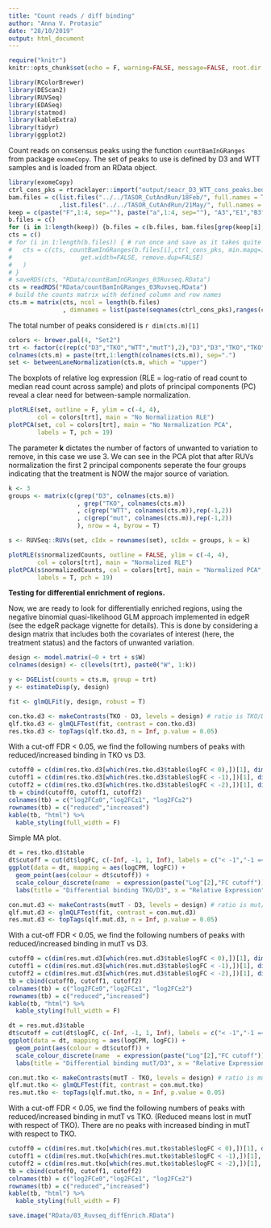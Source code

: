 ```yaml
---
title: "Count reads / diff binding"
author: "Anna V. Protasio"
date: "28/10/2019"
output: html_document
---
```


```r

require("knitr")
knitr::opts_chunk$set(echo = F, warning=FALSE, message=FALSE, root.dir = "/Volumes/GoogleDrive/Shared drives/Douse_Protasio/git_repo/cut_and_run_douse")
```

```r
library(RColorBrewer)
library(DEScan2)
library(RUVSeq)
library(EDASeq)
library(statmod)
library(kableExtra)
library(tidyr)
library(ggplot2)
```

Count reads on consensus peaks using the function `countBamInGRanges` from package `exomeCopy`. The set of peaks to use is defined by D3 and WTT samples and is loaded from an RData object. 

```r
library(exomeCopy)
ctrl_cons_pks = rtracklayer::import("output/seacr_D3_WTT_cons_peaks.bed")
bam.files = c(list.files("../../TASOR_CutAndRun/18Feb/", full.names = T, pattern = "bam$")
              ,list.files("../../TASOR_CutAndRun/21May/", full.names = T, pattern = "bam$"))
keep = c(paste("F",1:4, sep=""), paste("a",1:4, sep=""), "A3","E1","B3","E2")
b.files = c()
for (i in 1:length(keep)) {b.files = c(b.files, bam.files[grep(keep[i],bam.files)])}
cts = c()              
# for (i in 1:length(b.files)) { # run once and save as it takes quite some time
#   cts = c(cts, countBamInGRanges(b.files[i],ctrl_cons_pks, min.mapq=1, read.width=1, stranded.start=FALSE,
#                   get.width=FALSE, remove.dup=FALSE)
#   )
# }
# saveRDS(cts, "RData/countBamInGRanges_03Ruvseq.RData")
cts = readRDS("RData/countBamInGRanges_03Ruvseq.RData")
# build the counts matrix with defined column and row names
cts.m = matrix(cts, ncol = length(b.files)
               , dimnames = list(paste(seqnames(ctrl_cons_pks),ranges(ctrl_cons_pks), sep = ":"), keep))
```

The total number of peaks considered is `r dim(cts.m)[1]`

```r
colors <- brewer.pal(4, "Set2")
trt <- factor(c(rep(c("D3","TKO","WTT","mutT"),2),"D3","D3","TKO","TKO"))
colnames(cts.m) = paste(trt,1:length(colnames(cts.m)), sep=".")
set <- betweenLaneNormalization(cts.m, which = "upper")
```

The boxplots of relative log expression (RLE = log-ratio of read count to median read count across sample) and plots of principal components (PC) reveal a clear need for between-sample normalization.

```r
plotRLE(set, outline = F, ylim = c(-4, 4), 
        col = colors[trt], main = "No Normalization RLE")
plotPCA(set, col = colors[trt], main = "No Normalization PCA", 
        labels = T, pch = 19)
```

The parameter **k** dictates the number of factors of unwanted to variation to remove, in this case we use 3. We can see in the PCA plot that after RUVs normalization the first 2 principal components seperate the four groups indicating that the treatment is NOW the major source of variation.

```r
k <- 3
groups <- matrix(c(grep("D3", colnames(cts.m))
                   , grep("TKO", colnames(cts.m))
                   , c(grep("WTT", colnames(cts.m)),rep(-1,2))
                   , c(grep("mut", colnames(cts.m)),rep(-1,2))
                   ), nrow = 4, byrow = T)

s <- RUVSeq::RUVs(set, cIdx = rownames(set), scIdx = groups, k = k)
```

```r
plotRLE(s$normalizedCounts, outline = FALSE, ylim = c(-4, 4), 
        col = colors[trt], main = "Normalized RLE")
plotPCA(s$normalizedCounts, col = colors[trt], main = "Normalized PCA",
        labels = T, pch = 19)
```


**Testing for differential enrichment of regions.**

Now, we are ready to look for differentially enriched regions, using the negative binomial quasi-likelihood GLM approach implemented in edgeR (see the edgeR package vignette for details). This is done by considering a design matrix that includes both the covariates of interest (here, the treatment status) and the factors of unwanted variation.

```r
design <- model.matrix(~0 + trt + s$W)
colnames(design) <- c(levels(trt), paste0("W", 1:k))

y <- DGEList(counts = cts.m, group = trt)
y <- estimateDisp(y, design)

fit <- glmQLFit(y, design, robust = T) 

con.tko.d3 <- makeContrasts(TKO - D3, levels = design) # ratio is TKO/D3, postive values are over represented in TKO
qlf.tko.d3 <- glmQLFTest(fit, contrast = con.tko.d3)
res.tko.d3 <- topTags(qlf.tko.d3, n = Inf, p.value = 0.05)
```

With a cut-off FDR < 0.05, we find the following numbers of peaks with reduced/increased binding in TKO vs D3. 

```r
cutoff0 = c(dim(res.tko.d3[which(res.tko.d3$table$logFC < 0),])[1], dim(res.tko.d3[which(res.tko.d3$table$logFC > 0),])[1])
cutoff1 = c(dim(res.tko.d3[which(res.tko.d3$table$logFC < -1),])[1], dim(res.tko.d3[which(res.tko.d3$table$logFC > 1),])[1])
cutoff2 = c(dim(res.tko.d3[which(res.tko.d3$table$logFC < -2),])[1], dim(res.tko.d3[which(res.tko.d3$table$logFC > 2),])[1])
tb = cbind(cutoff0, cutoff1, cutoff2)
colnames(tb) = c("log2FC±0","log2FC±1", "log2FC±2")
rownames(tb) = c("reduced","increased")
kable(tb, "html") %>%
  kable_styling(full_width = F)
```

Simple MA plot.

```r
dt = res.tko.d3$table
dt$cutoff = cut(dt$logFC, c(-Inf, -1, 1, Inf), labels = c("< -1","-1 =< x =< 1","> 1"))
ggplot(data = dt, mapping = aes(logCPM, logFC)) +
  geom_point(aes(colour = dt$cutoff)) +
  scale_colour_discrete(name  = expression(paste("Log"[2],"FC cutoff"))) +
  labs(title = "Differential binding TKO/D3", x = "Relative Expression", y = expression(paste("Log"[2]," Fold Change")))
```


```r
con.mut.d3 <- makeContrasts(mutT - D3, levels = design) # ratio is mut/D3, positive values are over represented in mut
qlf.mut.d3 <- glmQLFTest(fit, contrast = con.mut.d3)
res.mut.d3 <- topTags(qlf.mut.d3, n = Inf, p.value = 0.05)
```

With a cut-off FDR < 0.05, we find the following numbers of peaks with reduced/increased binding in mutT vs D3. 

```r
cutoff0 = c(dim(res.mut.d3[which(res.mut.d3$table$logFC < 0),])[1], dim(res.mut.d3[which(res.mut.d3$table$logFC > 0),])[1])
cutoff1 = c(dim(res.mut.d3[which(res.mut.d3$table$logFC < -1),])[1], dim(res.mut.d3[which(res.mut.d3$table$logFC > 1),])[1])
cutoff2 = c(dim(res.mut.d3[which(res.mut.d3$table$logFC < -2),])[1], dim(res.mut.d3[which(res.mut.d3$table$logFC > 2),])[1])
tb = cbind(cutoff0, cutoff1, cutoff2)
colnames(tb) = c("log2FC±0","log2FC±1", "log2FC±2")
rownames(tb) = c("reduced","increased")
kable(tb, "html") %>%
  kable_styling(full_width = F)
```

```r
dt = res.mut.d3$table
dt$cutoff = cut(dt$logFC, c(-Inf, -1, 1, Inf), labels = c("< -1","-1 =< x =< 1","> 1"))
ggplot(data = dt, mapping = aes(logCPM, logFC)) +
  geom_point(aes(colour = dt$cutoff)) +
  scale_colour_discrete(name  = expression(paste("Log"[2],"FC cutoff"))) +
  labs(title = "Differential binding mutT/D3", x = "Relative Expression", y = expression(paste("Log"[2]," Fold Change")))
```


```r
con.mut.tko <- makeContrasts(mutT - TKO, levels = design) # ratio is mut/D3, positive values are over represented in mut
qlf.mut.tko <- glmQLFTest(fit, contrast = con.mut.tko)
res.mut.tko <- topTags(qlf.mut.tko, n = Inf, p.value = 0.05)
```

With a cut-off FDR < 0.05, we find the following numbers of peaks with reduced/increased binding in mutT vs TKO. (Reduced means lost in mutT with respect of TKO). There are no peaks with increased binding in mutT with respect to TKO.   

```r
cutoff0 = c(dim(res.mut.tko[which(res.mut.tko$table$logFC < 0),])[1], dim(res.mut.tko[which(res.mut.tko$table$logFC > 0),])[1])
cutoff1 = c(dim(res.mut.tko[which(res.mut.tko$table$logFC < -1),])[1], dim(res.mut.tko[which(res.mut.tko$table$logFC > 1),])[1])
cutoff2 = c(dim(res.mut.tko[which(res.mut.tko$table$logFC < -2),])[1], dim(res.mut.tko[which(res.mut.tko$table$logFC > 2),])[1])
tb = cbind(cutoff0, cutoff1, cutoff2)
colnames(tb) = c("log2FC±0","log2FC±1", "log2FC±2")
rownames(tb) = c("reduced","increased")
kable(tb, "html") %>%
  kable_styling(full_width = F)
```


```r
save.image("RData/03_Ruvseq_diffEnrich.RData")
```



